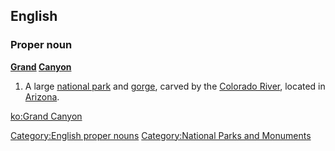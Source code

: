 ==English==
{{wikipedia}}

===Proper noun===
'''[[grand|Grand]] [[canyon|Canyon]]'''

# A large [[national park]] and [[gorge]], carved by the [[Colorado River]], located in [[Arizona]].

[[Category:English proper nouns]]
[[Category:National Parks and Monuments]]

[[ko:Grand Canyon]]